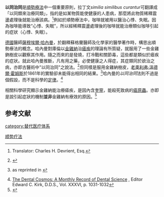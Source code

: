 {{medical}}
{{替代医学}}
{{See also|薩穆埃爾·哈內曼}}

'''以同治同'''是[[順勢療法|順勢療法]]中一個重要原則，拉丁文''similia similibus curantur''可翻譯成「以同類來治療同類」，指的是如某物質能使健康的人患病，那麼將此物質稀釋震盪處理後就能治療該病。<ref name="Hahnemann">{{cite book | title=The Homœopathic Medical Doctrine, or "Organon of the Healing Art" | publisher=W.F. Wakeman | author=[[薩穆埃爾·哈內曼|薩穆埃爾·哈內曼]]| year=1833 | location=Dublin | pages=[http://books.google.com/books?id=EnEFAAAAQAAJ&pg=PR3 iii], [http://books.google.com/books?id=EnEFAAAAQAAJ&pg=PA48 48–49] | quote=Observation, reflection, and experience have unfolded to me that the best and true method of cure is founded on the principle, ''[[similia_similibus_curentur|similia similibus curentur]]''. To cure in a mild, prompt, safe, and durable manner, it is necessary to choose in each case a medicine that will excite an affection similar (''{{lang|el|ὅμοιος πάθος}}'') to that against which it is employed.}} Translator: Charles H. Devrient, Esq.</ref>例如於順勢療法中，咖啡就被用以醫治心悸、失眠。因為咖啡能導致“心悸、失眠”，所以經稀釋震盪處理後的咖啡就能治療類似咖啡引起的症狀（心悸、失眠）。

[[德國|德國]]醫師[[薩穆埃爾·哈內曼|薩穆埃爾·哈內曼]]，於翻釋蘇格蘭醫師及化學家{{Link-en|威廉·庫倫|William Cullen}}的醫學著作時，構思出順勢療法的概念。哈內曼對庫倫以[[金雞納樹|金雞納]]治[[瘧疾|瘧疾]]的理論有所質疑，就服用了一些金雞鈉樹皮以觀察其作用。隨之而來的是發燒，打冷戰和關節毒，這些都是類似於瘧疾的症狀。就此哈內曼推斷，凡有用之藥，必使健康之人得症，其症類同於欲治之病，亦即古醫術中"以同治同"之說法。<ref name="UllmanReichenberg-Ullman1994">{{cite book|author1=Robert W. Ullman|author2=Judyth Reichenberg-Ullman|title=The Patient's Guide to Homeopathic Medicine|url=http://books.google.com/books?id=LColT6LtubcC&pg=PA1|accessdate=24 January 2013|date=1 October 1994|publisher=Picnic Point Press|isbn=978-0-9640654-2-0|pages=1–2|archive-date=2013-06-18|archive-url=https://web.archive.org/web/20130618063545/http://books.google.com/books?id=LColT6LtubcC&pg=PA1|dead-url=no}}</ref>但同樣是服用金雞納樹皮，[[老奧利弗·溫德爾·霍姆斯|老奧利弗·溫德爾·霍姆斯]]於1861年的實驗卻未能得出相同的結果。<ref name=Holmes>
{{citation
 |author=[[Oliver_Wendell_Holmes,_Sr.|Oliver Wendell Holmes, Sr.]]
 |title=Homoeópathy and its kindred delusions: Two lectures delivered before the Boston Society for the Diffusion of Useful Knowledge
 |location=Boston
 |year=1842
}} as reprinted in
{{Citation
 |author=[[Oliver_Wendell_Holmes,_Sr.|Oliver Wendell Holmes, Sr.]]
 |title=Currents and Counter-currents in Medical Science
 |year=1861
 |publisher=Ticknor and Fields
 |pages=72–188
 |url=http://books.google.com/?id=c8MNAAAAYAAJ
 |oclc=1544161
 |ol=14731800M
}}</ref>哈內曼的''以同治同''法則不過是個假設，而不是科學的[[定律|定律]]。<ref name=Kirk>[http://books.google.com/books?id=BygxAAAAIAAJ&pg=PA1031&lpg=PA1031&dq=%22law+of+similars%22+axiom+%22not+a+law%22&source=bl&ots=8tRZ1Vveex&sig=AZXZoUCNpFR6vgrtiPU0HYl6D24&hl=en&ei=1ci3S62MDpSuswOO65XpDA&sa=X&oi=book_result&ct=result&resnum=1&ved=0CAsQ6AEwAA#v=onepage&q=%22law%20of%20similars%22%20axiom%20%22not%20a%20law%22&f=false The Dental Cosmos: A Monthly Record of Dental Science] {{Wayback|url=http://books.google.com/books?id=BygxAAAAIAAJ&pg=PA1031&lpg=PA1031&dq=%22law+of+similars%22+axiom+%22not+a+law%22&source=bl&ots=8tRZ1Vveex&sig=AZXZoUCNpFR6vgrtiPU0HYl6D24&hl=en&ei=1ci3S62MDpSuswOO65XpDA&sa=X&oi=book_result&ct=result&resnum=1&ved=0CAsQ6AEwAA#v=onepage&q=%22law%20of%20similars%22%20axiom%20%22not%20a%20law%22&f=false |date=20140925215158 }}, Editor Edward C. Kirk, D.D.S., Vol. XXXVI, p. 1031-1032</ref>

相關科學研究顯示金雞納能治療瘧疾，是因內含[[奎寧|奎寧]]，能殺死致病的[[瘧原蟲|瘧原蟲]]。亦即是說引起症狀的機制'''並非'''金雞納有療效的原因。<ref name="Atwood-BTTF1">{{cite web | url=http://www.sciencebasedmedicine.org/homeopathy-and-evidence-based-medicine-back-to-the-future-part-i/ | title=Homeopathy and Evidence-Based Medicine: Back to the Future | publisher=[[Science_Based_Medicine|Science Based Medicine]] | date=January 4, 2008 | accessdate=September 9, 2013 | author=Atwood, Kimball | archive-date=2014-09-11 | archive-url=https://web.archive.org/web/20140911070040/http://www.sciencebasedmedicine.org/homeopathy-and-evidence-based-medicine-back-to-the-future-part-i/ | dead-url=no }}</ref>

==参考文献==
{{Reflist}}

[[category:替代医疗体系|category:替代医疗体系]]
[[Category:顺势疗法|]]
